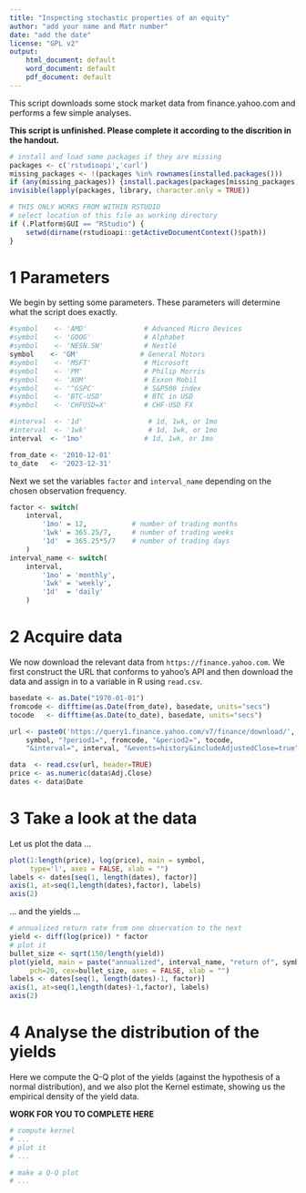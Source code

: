 ```yaml
---
title: "Inspecting stochastic properties of an equity"
author: "add your name and Matr number"
date: "add the date"
license: "GPL v2"
output:
    html_document: default
    word_document: default
    pdf_document: default
---
```


This script downloads some stock market data from finance.yahoo.com and performs a few simple analyses.

**
This script is unfinished.
Please complete it according to the discrition in the handout.
**

```r
# install and load some packages if they are missing
packages <- c('rstudioapi','curl') 
missing_packages <- !(packages %in% rownames(installed.packages()))
if (any(missing_packages)) {install.packages(packages[missing_packages])}
invisible(lapply(packages, library, character.only = TRUE))

# THIS ONLY WORKS FROM WITHIN RSTUDIO
# select location of this file as working directory
if (.Platform$GUI == "RStudio") {
    setwd(dirname(rstudioapi::getActiveDocumentContext()$path))
}
```

# 1 Parameters

We begin by setting some parameters. These parameters will determine what the script does exactly.

```r
#symbol    <- 'AMD'              # Advanced Micro Devices
#symbol    <- 'GOOG'             # Alphabet
#symbol    <- 'NESN.SW'          # Nestlé
symbol    <- 'GM'               # General Motors
#symbol    <- 'MSFT'             # Microsoft
#symbol    <- 'PM'               # Philip Morris
#symbol    <- 'XOM'              # Exxon Mobil
#symbol    <- '^GSPC'            # S&P500 index
#symbol    <- 'BTC-USD'          # BTC in USD
#symbol    <- 'CHFUSD=X'         # CHF-USD FX

#interval  <- '1d'                # 1d, 1wk, or 1mo
#interval  <- '1wk'               # 1d, 1wk, or 1mo
interval  <- '1mo'               # 1d, 1wk, or 1mo

from_date <- '2010-12-01'
to_date   <- '2023-12-31'
```

Next we set the variables `factor` and `interval_name` depending on the chosen observation frequency.

```r
factor <- switch(
    interval,
        '1mo' = 12,           # number of trading months
        '1wk' = 365.25/7,     # number of trading weeks
        '1d'  = 365.25*5/7    # number of trading days
    )
interval_name <- switch(
    interval,
        '1mo' = 'monthly',
        '1wk' = 'weekly',
        '1d'  = 'daily'
    )
```

# 2 Acquire data

We now download the relevant data from `https://finance.yahoo.com`. We first construct the URL that conforms to yahoo's API and then download the data and assign in to a variable in R using `read.csv`.

```r
basedate <- as.Date("1970-01-01")
fromcode <- difftime(as.Date(from_date), basedate, units="secs")
tocode   <- difftime(as.Date(to_date), basedate, units="secs")

url <- paste0('https://query1.finance.yahoo.com/v7/finance/download/',
    symbol, "?period1=", fromcode, "&period2=", tocode, 
    "&interval=", interval, "&events=history&includeAdjustedClose=true")

data  <- read.csv(url, header=TRUE)
price <- as.numeric(data$Adj.Close)
dates <- data$Date
```

# 3 Take a look at the data

Let us plot the data ...

```r
plot(1:length(price), log(price), main = symbol, 
     type='l', axes = FALSE, xlab = "")
labels <- dates[seq(1, length(dates), factor)]
axis(1, at=seq(1,length(dates),factor), labels)
axis(2)
```

... and the yields ...

```r
# annualized return rate from one observation to the next
yield <- diff(log(price)) * factor
# plot it
bullet_size <- sqrt(150/length(yield))
plot(yield, main = paste("annualized", interval_name, "return of", symbol),
     pch=20, cex=bullet_size, axes = FALSE, xlab = "")
labels <- dates[seq(1, length(dates)-1, factor)]
axis(1, at=seq(1,length(dates)-1,factor), labels)
axis(2)
```

# 4 Analyse the distribution of the yields

Here we compute the Q-Q plot of the yields (against the hypothesis of a normal distribution), and we also plot the Kernel estimate, showing us the empirical density of the yield data.

**WORK FOR YOU TO COMPLETE HERE**

```r
# compute kernel
# ...
# plot it
# ...
```

```r
# make a Q-Q plot
# ...
```
